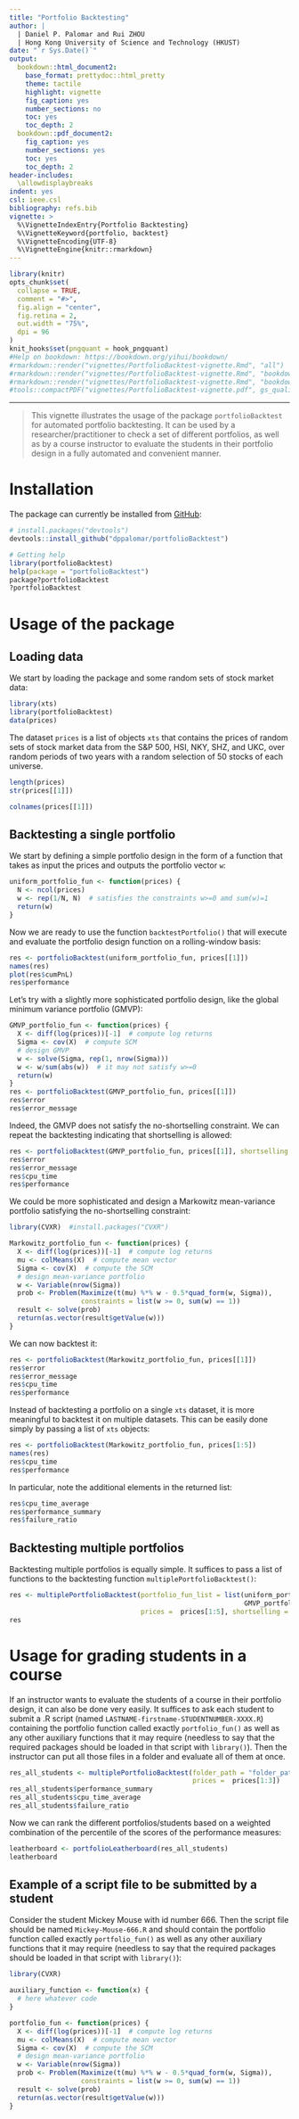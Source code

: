 ```yaml
---
title: "Portfolio Backtesting"
author: |
  | Daniel P. Palomar and Rui ZHOU
  | Hong Kong University of Science and Technology (HKUST)
date: "`r Sys.Date()`"
output:
  bookdown::html_document2:
    base_format: prettydoc::html_pretty
    theme: tactile
    highlight: vignette
    fig_caption: yes
    number_sections: no
    toc: yes
    toc_depth: 2
  bookdown::pdf_document2:
    fig_caption: yes
    number_sections: yes
    toc: yes
    toc_depth: 2
header-includes:
  \allowdisplaybreaks
indent: yes
csl: ieee.csl
bibliography: refs.bib
vignette: >
  %\VignetteIndexEntry{Portfolio Backtesting}
  %\VignetteKeyword{portfolio, backtest}
  %\VignetteEncoding{UTF-8}
  %\VignetteEngine{knitr::rmarkdown}
---
```


```r
library(knitr)
opts_chunk$set(
  collapse = TRUE,
  comment = "#>",
  fig.align = "center",
  fig.retina = 2,
  out.width = "75%",
  dpi = 96
)
knit_hooks$set(pngquant = hook_pngquant)
#Help on bookdown: https://bookdown.org/yihui/bookdown/
#rmarkdown::render("vignettes/PortfolioBacktest-vignette.Rmd", "all")
#rmarkdown::render("vignettes/PortfolioBacktest-vignette.Rmd", "bookdown::html_document2")
#rmarkdown::render("vignettes/PortfolioBacktest-vignette.Rmd", "bookdown::pdf_document2")
#tools::compactPDF("vignettes/PortfolioBacktest-vignette.pdf", gs_quality = "ebook")
```

-----------
> This vignette illustrates the usage of the package `portfolioBacktest` for automated portfolio backtesting.
It can be used by a researcher/practitioner to check a set of different portfolios, as well as by a course 
instructor to evaluate the students in their portfolio design in a fully automated and convenient manner.

# Installation
The package can currently be installed from [GitHub](https://github.com/dppalomar/portfolioBacktest):
```r
# install.packages("devtools")
devtools::install_github("dppalomar/portfolioBacktest")

# Getting help
library(portfolioBacktest)
help(package = "portfolioBacktest")
package?portfolioBacktest
?portfolioBacktest
```


# Usage of the package
## Loading data
We start by loading the package and some random sets of stock market data:
```r
library(xts)
library(portfolioBacktest)
data(prices)
```
The dataset `prices` is a list of objects `xts` that contains the prices of random sets of stock market data from the S&P 500, HSI, NKY, SHZ, and UKC, over random periods of two years with a random selection of 50 stocks of each universe.
 
```r
length(prices)
str(prices[[1]])

colnames(prices[[1]])
```

## Backtesting a single portfolio
We start by defining a simple portfolio design in the form of a function that takes as input the prices and outputs the portfolio vector `w`:
```r
uniform_portfolio_fun <- function(prices) {
  N <- ncol(prices)
  w <- rep(1/N, N)  # satisfies the constraints w>=0 amd sum(w)=1
  return(w)
}
```

Now we are ready to use the function `backtestPortfolio()` that will execute and evaluate the portfolio design function on a rolling-window basis:
```r
res <- portfolioBacktest(uniform_portfolio_fun, prices[[1]])
names(res)
plot(res$cumPnL)
res$performance
```

Let's try with a slightly more sophisticated portfolio design, like the global minimum variance portfolio (GMVP):
```r
GMVP_portfolio_fun <- function(prices) {
  X <- diff(log(prices))[-1]  # compute log returns
  Sigma <- cov(X)  # compute SCM
  # design GMVP
  w <- solve(Sigma, rep(1, nrow(Sigma)))
  w <- w/sum(abs(w))  # it may not satisfy w>=0
  return(w)
}
res <- portfolioBacktest(GMVP_portfolio_fun, prices[[1]])
res$error
res$error_message
```

Indeed, the GMVP does not satisfy the no-shortselling constraint. We can repeat the backtesting indicating that shortselling is allowed:
```r
res <- portfolioBacktest(GMVP_portfolio_fun, prices[[1]], shortselling = TRUE)
res$error
res$error_message
res$cpu_time
res$performance
```

We could be more sophisticated and design a Markowitz mean-variance portfolio satisfying the no-shortselling constraint:
```r
library(CVXR)  #install.packages("CVXR")

Markowitz_portfolio_fun <- function(prices) {
  X <- diff(log(prices))[-1]  # compute log returns
  mu <- colMeans(X)  # compute mean vector
  Sigma <- cov(X)  # compute the SCM
  # design mean-variance portfolio
  w <- Variable(nrow(Sigma))
  prob <- Problem(Maximize(t(mu) %*% w - 0.5*quad_form(w, Sigma)),
                  constraints = list(w >= 0, sum(w) == 1))
  result <- solve(prob)
  return(as.vector(result$getValue(w)))
}
```
We can now backtest it:
```r
res <- portfolioBacktest(Markowitz_portfolio_fun, prices[[1]])
res$error
res$error_message
res$cpu_time
res$performance
```

Instead of backtesting a portfolio on a single `xts` dataset, it is more meaningful to backtest it on multiple datasets. This can be easily done simply by passing a list of `xts` objects:
```r
res <- portfolioBacktest(Markowitz_portfolio_fun, prices[1:5])
names(res)
res$cpu_time
res$performance
```
In particular, note the additional elements in the returned list:
```r
res$cpu_time_average
res$performance_summary
res$failure_ratio
```


## Backtesting multiple portfolios
Backtesting multiple portfolios is equally simple. It suffices to pass a list of functions to the backtesting function `multiplePortfolioBacktest()`:
```r
res <- multiplePortfolioBacktest(portfolio_fun_list = list(uniform_portfolio_fun, 
                                                           GMVP_portfolio_fun), 
                                 prices =  prices[1:5], shortselling = TRUE)
res
```


# Usage for grading students in a course
If an instructor wants to evaluate the students of a course in their portfolio design, it can also be done very easily. It suffices to ask each student to submit a .R script (named `LASTNAME-firstname-STUDENTNUMBER-XXXX.R`) containing the portfolio function called exactly `portfolio_fun()` as well as any other auxiliary functions that it may require (needless to say that the required packages should be loaded in that script with `library()`). Then the instructor can put all those files in a folder and evaluate all of them at once.
```r
res_all_students <- multiplePortfolioBacktest(folder_path = "folder_path", 
                                              prices =  prices[1:3])
res_all_students$performance_summary
res_all_students$cpu_time_average
res_all_students$failure_ratio
```

Now we can rank the different portfolios/students based on a weighted combination of the percentile of the scores of the performance measures:
```r
leatherboard <- portfolioLeatherboard(res_all_students)
leatherboard
```


## Example of a script file to be submitted by a student
Consider the student Mickey Mouse with id number 666. Then the script file should be named `Mickey-Mouse-666.R` and should contain the portfolio function called exactly `portfolio_fun()` as well as any other auxiliary functions that it may require (needless to say that the required packages should be loaded in that script with `library()`):
```r
library(CVXR)

auxiliary_function <- function(x) {
  # here whatever code
}

portfolio_fun <- function(prices) {
  X <- diff(log(prices))[-1]  # compute log returns
  mu <- colMeans(X)  # compute mean vector
  Sigma <- cov(X)  # compute the SCM
  # design mean-variance portfolio
  w <- Variable(nrow(Sigma))
  prob <- Problem(Maximize(t(mu) %*% w - 0.5*quad_form(w, Sigma)),
                  constraints = list(w >= 0, sum(w) == 1))
  result <- solve(prob)
  return(as.vector(result$getValue(w)))
}
```






